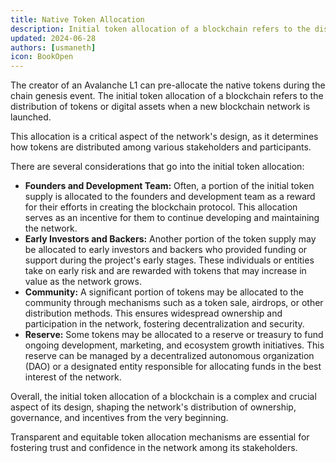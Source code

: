```yaml
---
title: Native Token Allocation
description: Initial token allocation of a blockchain refers to the distribution of native tokens when a new blockchain network is launched.
updated: 2024-06-28
authors: [usmaneth]
icon: BookOpen
---
```


The creator of an Avalanche L1 can pre-allocate the native tokens during the chain genesis event. The initial token allocation of a blockchain refers to the distribution of tokens or digital assets when a new blockchain network is launched.

This allocation is a critical aspect of the network's design, as it determines how tokens are distributed among various stakeholders and participants.

There are several considerations that go into the initial token allocation:

- **Founders and Development Team:** Often, a portion of the initial token supply is allocated to the founders and development team as a reward for their efforts in creating the blockchain protocol. This allocation serves as an incentive for them to continue developing and maintaining the network.
- **Early Investors and Backers:** Another portion of the token supply may be allocated to early investors and backers who provided funding or support during the project's early stages. These individuals or entities take on early risk and are rewarded with tokens that may increase in value as the network grows.
- **Community:** A significant portion of tokens may be allocated to the community through mechanisms such as a token sale, airdrops, or other distribution methods. This ensures widespread ownership and participation in the network, fostering decentralization and security.
- **Reserve:** Some tokens may be allocated to a reserve or treasury to fund ongoing development, marketing, and ecosystem growth initiatives. This reserve can be managed by a decentralized autonomous organization (DAO) or a designated entity responsible for allocating funds in the best interest of the network.

Overall, the initial token allocation of a blockchain is a complex and crucial aspect of its design, shaping the network's distribution of ownership, governance, and incentives from the very beginning.

Transparent and equitable token allocation mechanisms are essential for fostering trust and confidence in the network among its stakeholders.